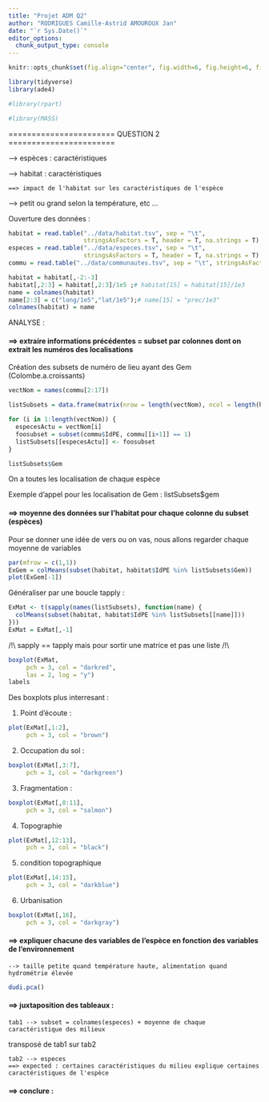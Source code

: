 ```yaml
---
title: "Projet ADM Q2"
author: "RODRIGUES Camille-Astrid AMOUROUX Jan"
date: "`r Sys.Date()`"
editor_options:
  chunk_output_type: console
---
```


```r
knitr::opts_chunk$set(fig.align="center", fig.width=6, fig.height=6, fig.path="Figs/", echo=TRUE, warning=FALSE, message=FALSE, cache=TRUE)
```

```r
library(tidyverse)
library(ade4)

#library(rpart)

#library(MASS)
```

======================= QUESTION 2 =======================

--> espèces : caractéristiques

--> habitat : caractéristiques

    ==> impact de l'habitat sur les caractéristiques de l'espèce

--> petit ou grand selon la température, etc …

Ouverture des données : 

```r
habitat = read.table("../data/habitat.tsv", sep = "\t",
                     stringsAsFactors = T, header = T, na.strings = T)
especes = read.table("../data/especes.tsv", sep = "\t",
                     stringsAsFactors = T, header = T, na.strings = T)
commu = read.table("../data/communautes.tsv", sep = "\t", stringsAsFactors = T, header = T, na.strings = T)

habitat = habitat[,-2:-3]
habitat[,2:3] = habitat[,2:3]/1e5 ;# habitat[15] = habitat[15]/1e3
name = colnames(habitat)
name[2:3] = c("long/1e5","lat/1e5");# name[15] = "prec/1e3"
colnames(habitat) = name
```

ANALYSE :

####  ==> extraire informations précédentes = subset par colonnes dont on extrait les numéros des localisations

Création des subsets de numéro de lieu ayant des Gem (Colombe.a.croissants)
```r
vectNom = names(commu[2:17])

listSubsets = data.frame(matrix(nrow = length(vectNom), ncol = length(habitat[1,]) - 3))

for (i in 1:length(vectNom)) {
  especesActu = vectNom[i]
  foosubset = subset(commu$IdPE, commu[[i+1]] == 1)  
  listSubsets[[especesActu]] <- foosubset
}

listSubsets$Gem
```

On a toutes les localisation de chaque espèce

Exemple d'appel pour les localisation de Gem : 
listSubsets$gem

####  ==> moyenne des données sur l'habitat pour chaque colonne du subset (espèces)

Pour se donner une idée de vers ou on vas, nous allons regarder chaque moyenne de variables 

```r
par(mfrow = c(1,1))
ExGem = colMeans(subset(habitat, habitat$IdPE %in% listSubsets$Gem))
plot(ExGem[-1])
```

Généraliser par une boucle tapply : 

```r
ExMat <- t(sapply(names(listSubsets), function(name) {
  colMeans(subset(habitat, habitat$IdPE %in% listSubsets[[name]]))
}))
ExMat = ExMat[,-1]
```

/!\\ sapply == tapply mais pour sortir une matrice et pas une liste /!\\

```r
boxplot(ExMat,
     pch = 3, col = "darkred",
     las = 2, log = "y")
labels
```

Des boxplots plus interresant : 

  1. Point d'écoute : 

```r
plot(ExMat[,1:2],
     pch = 3, col = "brown")
```

  2. Occupation du sol : 
  
```r
boxplot(ExMat[,3:7],
     pch = 3, col = "darkgreen")
```

  3. Fragmentation : 
  
```r
boxplot(ExMat[,8:11],
     pch = 3, col = "salmon")
```

  4. Topographie

```r
plot(ExMat[,12:13],
     pch = 3, col = "black")
```

  5. condition topographique
  
```r
plot(ExMat[,14:15],
     pch = 3, col = "darkblue")
```

  6. Urbanisation
  
```r
boxplot(ExMat[,16],
     pch = 3, col = "darkgray")
```
  

####  ==> expliquer chacune des variables de l'espèce en fonction des variables de l'environnement

    --> taille petite quand température haute, alimentation quand hydrométrie élevée

```r
dudi.pca()
```



####  ==> juxtaposition des tableaux :
    
    tab1 --> subset = colnames(especes) + moyenne de chaque caractéristique des milieux

transposé de tab1 sur tab2
    
    tab2 --> especes
    ==> expected : certaines caractéristiques du milieu explique certaines caractéristiques de l'espèce

####  ==> conclure :
  










